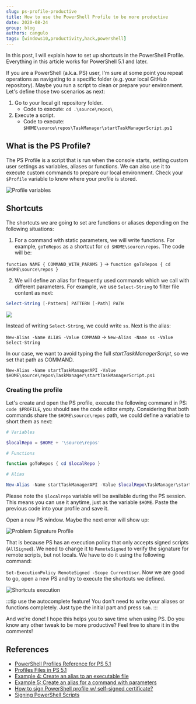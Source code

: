 ```yaml
---
slug: ps-profile-productive
title: How to use the PowerShell Profile to be more productive
date: 2020-08-24
group: blog
authors: cangulo
tags: [windows10,productivity,hack,powershell]
---
```




In this post, I will explain how to set up shortcuts in the PowerShell Profile. Everything in this article works for PowerShell 5.1 and later.

<!--truncate-->


If you are a PowerShell (a.k.a. PS) user, I'm sure at some point you repeat operations as navigating to a specific folder (e.g. your local GitHub repository). Maybe you run a script to clean or prepare your environment. Let's define those two scenarios as next:

1. Go to your local git repository folder.
   - Code to execute: `cd .\source\repos\`
2. Execute a script.
   - Code to execute: `$HOME\source\repos\TaskManager\startTaskManagerScript.ps1`

## What is the PS Profile?

The PS Profile is a script that is run when the console starts, setting custom user settings as variables, aliases or functions. We can also use it to execute custom commands to prepare our local environment. Check your `$Profile` variable to know where your profile is stored.

![Profile variables](./2020-08-26-configuring-powershell-profile/Profile-variable.png)

## Shortcuts

The shortcuts we are going to set are functions or aliases depending on the following situations:

1. For a command with static parameters, we will write functions. For example, `goToRepos` as a shortcut for `cd $HOME\source\repos`. The code will be:

`function NAME { COMMAND_WITH_PARAMS }` -> `function goToRepos { cd $HOME\source\repos }`

2. We will define an alias for frequently used commands which we call with different parameters. For example, we use `Select-String` to filter file content as next:

```powershell
Select-String [-Pattern] PATTERN [-Path] PATH
```

![](ss-executed.png)

Instead of writing `Select-String`, we could write `ss`. Next is the alias:

`New-Alias -Name ALIAS -Value COMMAND` -> `New-Alias -Name ss -Value Select-String`

In our case, we want to avoid typing the full _startTaskManagerScript_, so we set that path as COMMAND.

`New-Alias -Name startTaskManagerAPI -Value $HOME\source\repos\TaskManager\startTaskManagerScript.ps1`

### Creating the profile

Let's create and open the PS profile, execute the following command in PS: `code $PROFILE`, you should see the code editor empty. Considering that both commands share the `$HOME\source\repos` path, we could define a variable to short them as next:

```powershell
# Variables

$localRepo = $HOME + '\source\repos'

# Functions

function goToRepos { cd $localRepo }

# Alias

New-Alias -Name startTaskManagerAPI -Value $localRepo\TaskManager\startTaskManagerScript.ps1
```

Please note the `$localrepo` variable will be available during the PS session. This means you can use it anytime, just as the variable `$HOME`. Paste the previous code into your profile and save it.

Open a new PS window. Maybe the next error will show up:

![Problem Signature Profile](./2020-08-26-configuring-powershell-profile/digitally-signed-problem.png)

That is because PS has an execution policy that only accepts signed scripts (`AllSigned`). We need to change it to `RemoteSigned` to verify the signature for remote scripts, but not locals. We have to do it using the following command:

`Set-ExecutionPolicy RemoteSigned -Scope CurrentUser`. Now we are good to go, open a new PS and try to execute the shortcuts we defined. 


![Shortcuts execution](./2020-08-26-configuring-powershell-profile/shortcuts-execution.png)

:::tip use the autocomplete feature!
You don't need to write your aliases or functions completely. Just type the initial part and press `tab`.
:::

And we're done! I hope this helps you to save time when using PS. Do you know any other tweak to be more productive? Feel free to share it in the comments!


## References

* [PowerShell Profiles Reference for PS 5.1](https://docs.microsoft.com/en-us/powershell/module/microsoft.powershell.core/about/about_profiles?view=powershell-5.1)
* [Profiles Files in PS 5.1](https://docs.microsoft.com/en-us/powershell/module/microsoft.powershell.core/about/about_profiles?view=powershell-5.1#the-profile-files)
* [Example 4: Create an alias to an executable file](https://docs.microsoft.com/en-us/powershell/module/microsoft.powershell.utility/set-alias?view=powershell-5.1#example-4--create-an-alias-to-an-executable-file)
* [Example 5: Create an alias for a command with parameters](https://docs.microsoft.com/en-us/powershell/module/microsoft.powershell.utility/set-alias?view=powershell-5.1#example-4--create-an-alias-to-an-executable-file)
* [How to sign PowerShell profile w/ self-signed certificate?](https://www.tenforums.com/general-support/107659-how-sign-powershell-profile-w-self-signed-certificate.html)
* [Signing PowerShell Scripts](https://www.hanselman.com/blog/SigningPowerShellScripts.aspx)


